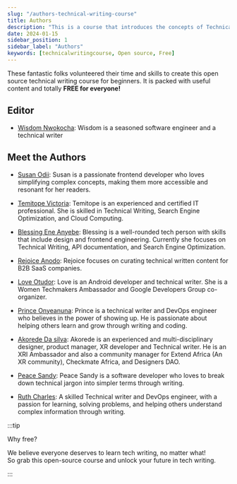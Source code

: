 ```yaml
---
slug: "/authors-technical-writing-course"
title: Authors
description: "This is a course that introduces the concepts of Technical writing to beginners"
date: 2024-01-15
sidebar_position: 1
sidebar_label: "Authors"
keywords: [technicalwritingcourse, Open source, Free]
---
```


These fantastic folks volunteered their time and skills to create this open source technical writing course for beginners. It is packed with useful content and totally **FREE for everyone!**

## Editor

- [Wisdom Nwokocha](https://www.linkedin.com/in/joklinztech): Wisdom is a seasoned software engineer and a technical writer

## Meet the Authors

- [Susan Odii](https://www.linkedin.com/in/susanodiifrontenddeveloper/): Susan is a passionate frontend developer who loves simplifying complex concepts, making them more accessible and resonant for her readers.

- [Temitope Victoria](https://www.linkedin.com/in/temitope-victoria/): Temitope is an experienced and certified IT professional. She is skilled in Technical Writing, Search Engine Optimization, and Cloud Computing.

- [Blessing Ene Anyebe](https://www.linkedin.com/in/anyebe-blessing-ene-kwennb/): Blessing is a well-rounded tech person with skills that include design and frontend engineering. Currently she focuses on Technical Writing, API documentation, and Search Engine Optimization.

- [Rejoice Anodo](https://linktr.ee/rejoiceanodo): Rejoice focuses on curating technical written content for B2B SaaS companies.

- [Love Otudor](https://www.linkedin.com/in/loveotudor/): Love is an Android developer and technical writer. She is a Women Techmakers Ambassador and Google Developers Group co-organizer.

- [Prince Onyeanuna](https://www.linkedin.com/in/prince-onyeanuna-607352246/): Prince is a technical writer and DevOps engineer who believes in the power of showing up. He is passionate about helping others learn and grow through writing and coding.

- [Akorede Da silva](https://www.linkedin.com/in/akorede-dasilva/): Akorede is an experienced and multi-disciplinary designer, product manager, XR developer and Technical writer. He is an XRI Ambassador and also a community manager for Extend Africa (An XR community), Checkmate Africa, and Designers DAO.

- [Peace Sandy](https://www.linkedin.com/in/peace-sandy-bb7a691b0/): Peace Sandy is a software developer who loves to break down technical jargon into simpler terms through writing.

- [Ruth Charles](https://www.linkedin.com/in/ruthycharles): A skilled Technical writer and DevOps engineer, with a passion for learning, solving problems, and helping others understand complex information through writing.

:::tip

Why free?

We believe everyone deserves to learn tech writing, no matter what!  
So grab this open-source course and unlock your future in tech writing.

:::
